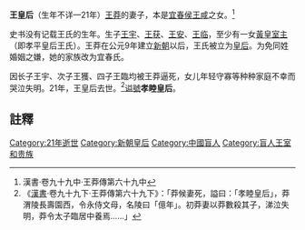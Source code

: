 '''王皇后'''（生年不详—21年）[[王莽|王莽]]的妻子，本是[[宜春侯|宜春侯]][[王咸|王咸]]之女。<ref name=wang2>漢書·卷九十九中·王莽傳第六十九中</ref>

史书没有记载王氏的生年。生子[[王宇_(汉朝)|王宇]]、[[王获|王获]]、[[王安_(新朝)|王安]]、[[王临|王临]]，至少有一女[[黃皇室主|黃皇室主]]（即孝平皇后王氏）。王莽在公元9年建立[[新朝|新朝]]以后，王氏被立为[[皇后|皇后]]。为免同姓婚姻之嫌，她的家族改为宜春氏。

因长子王宇、次子王獲、四子王臨均被王莽逼死，女儿年轻守寡等种种家庭不幸而哭泣失明。21年，王皇后去世。<ref>《[[漢書|漢書]]·卷九十九下·王莽傳第六十九下》：「莽候妻死，謚曰：「孝睦皇后」，莽渭陵長壽園西，令永侍文母，名陵曰「億年」。初莽妻以莽數殺其子，涕泣失明，莽令太子臨居中養焉......」</ref>[[谥號|谥號]]'''孝睦皇后'''。

{{start box}}
{{s-before|[[:category:汉朝皇后|汉朝皇后]]|[[孝平王后|王皇后]]}}
{{s-title|[[:category:新朝皇后|新朝皇后]]||8年—21年}}
{{s-after|[[史皇后|史皇后]]}}
{{end box}}

{{漢朝皇后}}

== 註釋 ==
{{reflist}}
{{汉朝人小作品}}

{{DEFAULTSORT:W}}
[[Category:21年逝世|Category:21年逝世]]
[[Category:新朝皇后|Category:新朝皇后]]
[[Category:中國盲人|Category:中國盲人]]
[[Category:盲人王室和贵族|Category:盲人王室和贵族]]